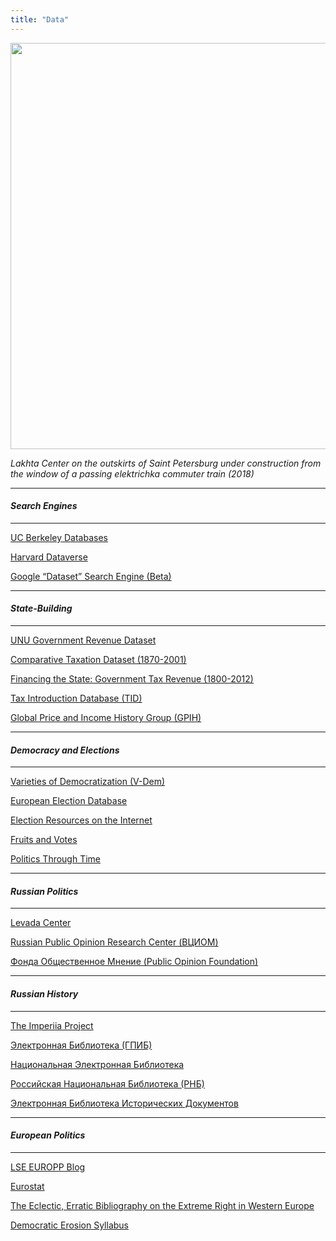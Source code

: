 ```yaml
---
title: "Data"
---
```


<img align="center" src="images/laxta.jpg" width = "650">

*Lakhta Center on the outskirts of Saint Petersburg under construction from the window of a passing elektrichka commuter train (2018)*

---

<h4>*Search Engines*</h4>

---

[UC Berkeley Databases](https://guides.lib.berkeley.edu/az.php)

[Harvard Dataverse](https://dataverse.harvard.edu)

[Google "Dataset" Search Engine (Beta)](https://toolbox.google.com/datasetsearch)

---

<h4>*State-Building*</h4>

---

[UNU Government Revenue Dataset](https://www.wider.unu.edu/project/grd-–-government-revenue-dataset)

[Comparative Taxation Dataset (1870-2001)](https://www.icpsr.umich.edu/web/ICPSR/studies/37365)

[Financing the State: Government Tax Revenue (1800-2012)](https://www.perfandersson.com/data.html)

[Tax Introduction Database (TID)](https://cadmus.eui.eu/handle/1814/65326)

[Global Price and Income History Group (GPIH)](http://gpih.ucdavis.edu/index.html)

---

<h4>*Democracy and Elections*</h4>

---

[Varieties of Democratization (V-Dem)](https://www.v-dem.net/en/)

[European Election Database](http://www.nsd.uib.no/european_election_database/about/)

[Election Resources on the Internet](http://electionresources.org)

[Fruits and Votes](https://fruitsandvotes.wordpress.com)

[Politics Through Time](https://historicalelections.fas.harvard.edu)

---

<h4>*Russian Politics*</h4>

---

[Levada Center](http://www.levada.ru/)

[Russian Public Opinion Research Center (ВЦИОМ)](https://wciom.ru/)

[Фонда Общественное Мнение (Public Opinion Foundation)](https://bd.fom.ru/)

---

<h4>*Russian History*</h4>

---

[The Imperiia Project](https://scholar.harvard.edu/koneill/imperiia-project)

[Электронная Библиотека (ГПИБ)](http://elib.shpl.ru/ru/nodes/9347-elektronnaya-biblioteka-gpib)

[Национальная Электронная Библиотека](https://rusneb.ru)

[Российская Национальная Библиотека (РНБ)](http://nlr.ru)

[Электронная Библиотека Исторических Документов](http://docs.historyrussia.org/ru/nodes/1-glavnaya)


---

<h4>*European Politics*</h4>

---

[LSE EUROPP Blog](http://blogs.lse.ac.uk/europpblog/)

[Eurostat](http://ec.europa.eu/eurostat/data/database)

[The Eclectic, Erratic Bibliography on the Extreme Right in Western Europe](http://www.kai-arzheimer.com/extreme-right-western-europe-bibliography)

[Democratic Erosion Syllabus](http://democratic-erosion.com/syllabus/)
